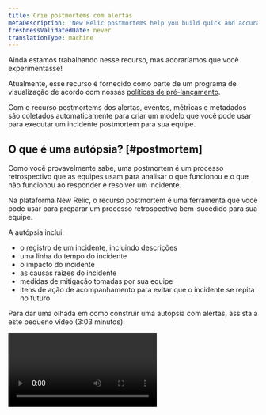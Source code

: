 ```yaml
---
title: Crie postmortems com alertas
metaDescription: 'New Relic postmortems help you build quick and accurate postmortems by collecting events, metrics, and metadata automatically.'
freshnessValidatedDate: never
translationType: machine
---
```


<Callout title="visualização">
  Ainda estamos trabalhando nesse recurso, mas adoraríamos que você experimentasse!

  Atualmente, esse recurso é fornecido como parte de um programa de visualização de acordo com nossas [políticas de pré-lançamento](/docs/licenses/license-information/referenced-policies/new-relic-pre-release-policy).
</Callout>

Com o recurso postmortems dos alertas, eventos, métricas e metadados são coletados automaticamente para criar um modelo que você pode usar para executar um incidente postmortem para sua equipe.

## O que é uma autópsia? [#postmortem]

Como você provavelmente sabe, uma postmortem é um processo retrospectivo que as equipes usam para analisar o que funcionou e o que não funcionou ao responder e resolver um incidente.

Na plataforma New Relic, o recurso postmortem é uma ferramenta que você pode usar para preparar um processo retrospectivo bem-sucedido para sua equipe.

A autópsia inclui:

* o registro de um incidente, incluindo descrições
* uma linha do tempo do incidente
* o impacto do incidente
* as causas raízes do incidente
* medidas de mitigação tomadas por sua equipe
* itens de ação de acompanhamento para evitar que o incidente se repita no futuro

Para dar uma olhada em como construir uma autópsia com alertas, assista a este pequeno vídeo (3:03 minutos):

<Video type="wistia" id="b0jcdks8eb" />

## Por que usar nossa ferramenta postmortem? [#why-postmortem]

Os alertas postmortems coletam automaticamente dados relacionados a um incidente, liberando sua equipe para se concentrar em análises e itens de ação para melhores respostas a incidentes futuros.

Pronto para começar? Certifique-se de ter uma [conta New Relic](https://newrelic.com/signup). É grátis, para sempre!

## Crie uma autópsia [#create-postmortem]

Quando um problema é resolvido, você pode criar uma autópsia.

Para encontrar seus problemas, acesse <DNT>**[one.newrelic.com &gt; All capabilities](https://one.newrelic.com/all-capabilities) &gt; Alerts &gt; Analyze**</DNT> e clique em <DNT>**Issues &amp; activity**</DNT>.

Problemas são grupos de incidentes relacionados ao mesmo problema subjacente. Quando um novo incidente é criado, a inteligência do incidente pode abrir um novo problema e avaliar outros problemas em aberto para possível correlação.

Siga estas etapas para criar uma autópsia.

### Etapa 1: entrar na página post-mortem [#postmortem-page]

No feed de problemas, selecione um problema aberto para sua análise post-mortem.

Para ver seus problemas fechados, no campo de pesquisa, clique no botão de filtro e selecione o estado do problema <DNT>**Closed**</DNT> .

Na página de detalhes do problema, clique em <DNT>**Close**</DNT> e em <DNT>**Create postmortem**</DNT>.

### Etapa 2: revisar, editar e comentar na linha do tempo [#edit-event-timeline]

Uma postmortem coleta os eventos e metadados ao longo da vida de um problema e cria automaticamente uma linha do tempo do evento.

<img title="The postmortem timeline" alt="A screenshot of the postmortem timeline showing how events are grouped by time and date." src="/images/accounts_screenshot-full_postmortem-1.webp" />

<figcaption>
  Um evento específico pode ser recolhido ou expandido para facilitar o foco no que é importante para você.
</figcaption>

Cada tipo de evento é rotulado com uma cor diferente para ajudar a distingui-los. ajuda da tag fornece contexto adicional útil.

Os tipos de eventos incluem incidente de anomalia, incidente, implantação e atividade do usuário.

Cada evento em uma edição é enquadrado em um cartão de evento. Você pode revisar a linha do tempo de eventos, excluir um cartão de evento ou adicionar um evento de usuário.

### Etapa 3: (opcional) adicionar um evento de usuário [#add-user-event]

<Callout variant="tip">
  Para adicionar uma nota como um evento de usuário na linha do tempo, mova o mouse abaixo de qualquer cartão, você verá a opção “Inserir cartão”.
</Callout>

Clique em &quot;Inserir cartão&quot;, insira os contextos e salve.

<img title="postmortem-2.png" alt="Screenshot of New Relic Postmortem Timeline Insert User Card" src="/images/accounts_screenshot-crop_postmortem-2.webp" />

### Etapa 4: (Opcional) Comente sobre um evento [#comment-event]

Para qualquer evento na linha do tempo, você pode adicionar comentários.

<img title="Postmortem comments" alt="A screenshot of the postmortem comments field." src="/images/accounts_screenshot-crop_postmortem-4.webp" />

<figcaption>
  Use comentários para colaborar com seus colegas ou lembre-se de contextos úteis posteriormente.
</figcaption>

### Etapa 5: Revise os metadados de um evento [#review-metadata]

Os metadados postmortem incluem questões e entidades associadas. Eles são adicionados automaticamente à autópsia. Você pode excluir qualquer entidade associada que não seja relevante para você.

O período do incidente também é incluído como metadados.

<img title="Postmortem metadata" alt="A screenshot of the postmortem page showing associated issues and entities, as well as the time frame." src="/images/accounts_screenshot-crop_postmortem-5.webp" />

Na parte superior da página postmortem, selecione o nível de gravidade do incidente. A gravidade é mostrada na página da lista post-mortem.

Você pode ajustar a hora de início e de término para refletir o período real do incidente, se for diferente do que foi capturado automaticamente.

### Etapa 6: Preencha as seções de contexto [#context-sections]

<img title="Postmortem context fields" alt="A screenshot of the postmortem reporting free text fields" src="/images/accounts_screenshot-crop_postmortem-6.webp" />

Para uma postmortem, as seções de título e <DNT>**What happened**</DNT> resumo são campos obrigatórios.

As seções de metadados e a linha do tempo do evento fornecem um contexto essencial sobre quais entidades são afetadas, quando e como.

Opcionalmente, você pode preencher as seções <DNT>**Root cause**</DNT> e <DNT>**Recovery actions**</DNT> para criar um registro retrospectivo mais detalhado.

## Veja suas autópsias [#view-postmortems]

Depois de criar uma ou mais autópsias, você poderá retornar a elas mais tarde. Siga estas etapas para obter uma lista de suas autópsias.

1. Vá para <DNT>**[one.newrelic.com &gt; All capabilities](https://one.newrelic.com/all-capabilities) &gt; Alerts &gt; Analyze**</DNT> e clique em <DNT>**Issues &amp; activity**</DNT>.

2. Clique na guia <DNT>**Postmortems**</DNT> .

   <img title="Postmortem list page" alt="A screenshot of the postmortem list page" src="/images/accounts_screenshot-full_postmortem-edit.webp" />

3. Selecione uma post-mortem individual para ver o registro post-mortem detalhado.

Se você decidir que não precisa mais de uma postmortem, no registro post mortem detalhado, clique em <DNT>**Delete postmortem**</DNT>.